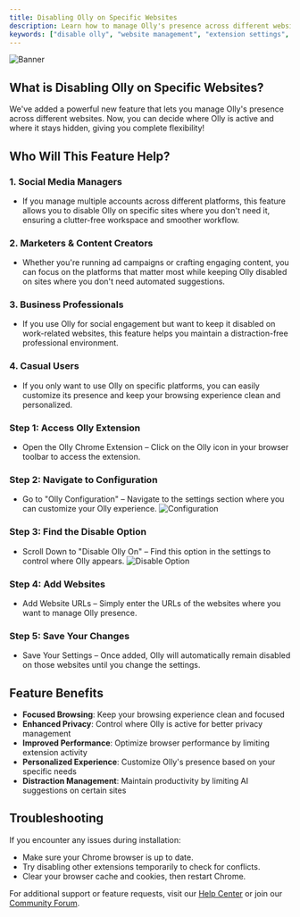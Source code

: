 ```yaml
---
title: Disabling Olly on Specific Websites
description: Learn how to manage Olly's presence across different websites, giving you complete control over where the extension is active and where it remains hidden.
keywords: ["disable olly", "website management", "extension settings", "custom configuration", "web browsing", "site-specific settings"]
---
```

![Banner](/images/banner.png "Olly Website Management")

## What is Disabling Olly on Specific Websites?
We've added a powerful new feature that lets you manage Olly's presence across different websites. Now, you can decide where Olly is active and where it stays hidden, giving you complete flexibility!

<CardGrid>
  <Card
    subtitle="Get Started"
    title="Quick Setup"
    description="Learn how to set up and manage Olly's presence across websites."
    href="/docs/features/disable-olly/setup"
  />
  <Card
    subtitle="Tutorial"
    title="Usage Guide"
    description="Step-by-step instructions for customizing Olly's visibility."
    href="/docs/features/disable-olly/guide"
  />
  <Card
    subtitle="Support"
    title="Help Center"
    description="Get assistance and troubleshooting tips for managing Olly's presence."
    href="/docs/introduction"
  />
</CardGrid>

## Who Will This Feature Help?

### 1. Social Media Managers
* If you manage multiple accounts across different platforms, this feature allows you to disable Olly on specific sites where you don't need it, ensuring a clutter-free workspace and smoother workflow.

### 2. Marketers & Content Creators
* Whether you're running ad campaigns or crafting engaging content, you can focus on the platforms that matter most while keeping Olly disabled on sites where you don't need automated suggestions.

### 3. Business Professionals
* If you use Olly for social engagement but want to keep it disabled on work-related websites, this feature helps you maintain a distraction-free professional environment.

### 4. Casual Users
* If you only want to use Olly on specific platforms, you can easily customize its presence and keep your browsing experience clean and personalized.

### Step 1: Access Olly Extension
* Open the Olly Chrome Extension – Click on the Olly icon in your browser toolbar to access the extension.

### Step 2: Navigate to Configuration
* Go to "Olly Configuration" – Navigate to the settings section where you can customize your Olly experience.
![Configuration](/images/features/disable-olly/configuration.png)

### Step 3: Find the Disable Option
* Scroll Down to "Disable Olly On" – Find this option in the settings to control where Olly appears.
![Disable Option](/images/features/disable-olly/disable-option.png)

### Step 4: Add Websites
* Add Website URLs – Simply enter the URLs of the websites where you want to manage Olly presence.

### Step 5: Save Your Changes
* Save Your Settings – Once added, Olly will automatically remain disabled on those websites until you change the settings.

## Feature Benefits

* **Focused Browsing**: Keep your browsing experience clean and focused
* **Enhanced Privacy**: Control where Olly is active for better privacy management
* **Improved Performance**: Optimize browser performance by limiting extension activity
* **Personalized Experience**: Customize Olly's presence based on your specific needs
* **Distraction Management**: Maintain productivity by limiting AI suggestions on certain sites

## Troubleshooting

If you encounter any issues during installation:
* Make sure your Chrome browser is up to date.
* Try disabling other extensions temporarily to check for conflicts.
* Clear your browser cache and cookies, then restart Chrome.

For additional support or feature requests, visit our [Help Center](/docs/introduction) or join our [Community Forum](https://discord.gg/YWf8mThnYB).  
